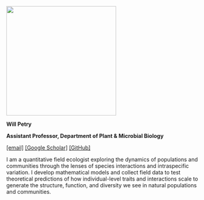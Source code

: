 ![](avatar.jpeg){fig-align="left" width="3in"}

**Will Petry**

**Assistant Professor, Department of Plant & Microbial Biology**

[\[email\]](mailto:wpetry@ncsu.edu) [\[Google Scholar\]](https://scholar.google.com/citations?user=npE9NiAAAAAJ) [\[GitHub\]](https://github.com/wpetry)

I am a quantitative field ecologist exploring the dynamics of populations and communities through the lenses of species interactions and intraspecific variation. I develop mathematical models and collect field data to test theoretical predictions of how individual-level traits and interactions scale to generate the structure, function, and diversity we see in natural populations and communities.
